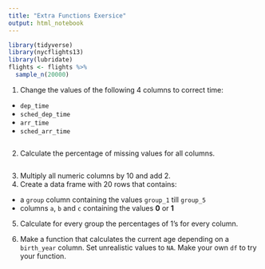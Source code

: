 ```yaml
---
title: "Extra Functions Exersice"
output: html_notebook
---
```


```r
library(tidyverse)
library(nycflights13)
library(lubridate)
flights <- flights %>%
  sample_n(20000)
```

1. Change the values of the following 4 columns to correct time:

  - `dep_time`
  - `sched_dep_time`
  - `arr_time`
  - `sched_arr_time`
  
```r

```

2. Calculate the percentage of missing values for all columns.

```r

```


3. Multiply all numeric columns by 10 and add 2.
4. Create a data frame with 20 rows that contains: 
  
  - a `group` column containing the values `group_1` till `group_5`
  - columns `a`, `b` and `c` containing the values **0** or **1**

5. Calculate for every group the percentages of 1's for every column.

6. Make a function that calculates the current age depending on a  `birth_year` column. Set unrealistic values to `NA`. Make your own `df` to try your function.